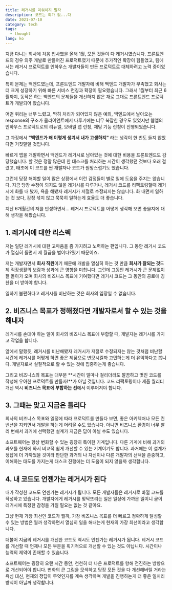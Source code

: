 ```yaml
---
title: 레거시를 미워하지 말자
description: 코드는 죄가 없...다
date: 2021-07-10
category: tech
tags:
  - thought
lang: ko
---
```


지금 다니는 회사에 처음 입사했을 올해 1월, 모든 것들이 다 레거시였습니다. 프론트엔드의 경우 외주 개발로 만들어진 프로덕트였기 때문에 추가적인 확장이 힘들었고, 팀에서는 레거시 프로덕트를 인하우스 개발자들이 만든 프로덕트로 대체하려고 노력 중이었습니다.

특히 문제는 백엔드였는데, 프론트엔드 개발자에 비해 백엔드 개발자가 부족했고 회사는 더 크게 성장하기 위해 빠른 서비스 런칭과 확장이 필요했습니다. 그래서 1월부터 최근 6월까지, 동작은 하는 백엔드의 문제들을 개선하지 않은 채로 그대로 프론트엔드 프로덕트가 개발되어 왔습니다.

어떤 쿼리는 너무 느렸고, 딱히 처리가 되어있지 않은 예외, 백엔드에서 날아오는 response의 구조가 클라이언트에서 다루기에는 너무 복잡한 경우도 있었지만 웹앱의 인하우스 프로덕트로의 리뉴얼, 모바일 앱 런칭, 채팅 기능 런칭이 진행되었습니다.

그 과정에서 **"백엔드가 왜 이렇게 생겨서 내가 고생하지"** 라는 생각이 한 번도 들지 않았다면 거짓말일 것입니다.

빠르게 앱을 개발하면서 백엔드가 레거시로 남아있는 것에 대한 비용을 프론트엔드도 감당했습니다. 할 것은 정말 많은데 한 태스크를 처리하는 시간이 생각했던 것보다 오래 걸렸고, 태초에 이 코드를 짠 개발자나 코드가 원망스럽기도 했습니다.

그런데 당장 해야할 일이 많은 상황에서 이런 감정들이 별로 일에 도움을 주지는 않습니다. 지금 당장 수정이 되지도 않을 레거시를 다루거나, 레거시 코드를 리팩토링할때 레거시에 화를 내 봤자, 욕을 해봤자 레거시가 저절로 수정되지는 않습니다. 화 내면서 일하는 것 보다, 감정 섞지 않고 묵묵히 일하는게 효율도 더 좋습니다.

지난 6개월간의 저를 반성하면서... 레거시 프로덕트를 어떻게 생각해 보면 좋을지에 대해 생각을 해봤습니다.

## 1. 레거시에 대한 리스펙

저는 일단 레거시에 대한 고마움을 좀 가지려고 노력하는 편입니다. 그 동안 레거시 코드가 열심히 돌면서 제 월급을 벌어다?줬기 때문이죠.

저는 개발자면서 **회사 직원**이기 때문에 개발을 열심히 하는 것 만큼 **회사가 잘되는 것**도 제 직장생활의 보람과 성과에 큰 영향을 미칩니다. 그런데 그동안 레거시가 큰 문제없이 잘 돌아가 오며 회사의 비즈니스 목표에 기여했다면 레거시 코드는 그 동안의 공로에 칭찬을 더 받아야 합니다.

일하기 불편하다고 레거시를 비난하는 것은 회사의 입장일 수 없습니다.

## 2. 비즈니스 목표가 정해졌다면 개발자로서 할 수 있는 것을 해내자

레거시를 손대야 하는 일이 회사의 비즈니스 목표에 부합할 때, 개발자는 레거시를 가지고 작업을 합니다.

앞에서 말했듯, 레거시를 비난해봤자 레거시가 저절로 수정되지는 않는 것처럼 비난할 시간에 레거시를 어떻게 하면 좋은 제품으로 변모시킬까 고민하는게 더 유익하다고 봅니다. 개발자로서 실질적으로 할 수 있는 것에 집중하는게 좋습니다.

그리고 비즈니스의 목표는 대부분 **시간이 얼마나 걸리더라도 깔끔하고 멋진 코드를 작성해 우아한 프로덕트를 만들자!**가 아닐 것입니다. 코드 리팩토링이나 제품 퀄리티 개선 역시 **비즈니스 목표에 부합하는 선**에서 이루어져야 합니다.

## 3. 그때는 맞고 지금은 틀리다

회사의 비즈니스 목표와 일정에 따라 프로덕트를 만들다 보면, 좋은 아키텍처나 모든 컨벤션을 지키면서 개발을 하는게 어려울 수도 있습니다. 아니면 비즈니스 환경이 너무 빨리 변해서 과거에 선택했던 설계가 지금은 답이 아닐 수도 있습니다.

소프트웨어는 항상 변화할 수 있는 굉장히 특이한 기계입니다. 다른 기계에 비해 과거의 과오를 현재에 와서 비교적 쉽게 개선할 수 있는 기계이기도 합니다. 과거에는 이 설계가 정답에 더 가까웠을 것이라 판단한 과거의 나 자신이나 다른 개발자의 선택을 존중하고, 이해하는 태도를 가지는게 태스크 진행에는 더 도움이 되지 않을까 생각합니다.

## 4. 내 코드도 언젠가는 레거시가 된다

내가 작성한 코드도 언젠가는 레거시가 됩니다. 모든 개발자들은 레거시로 바뀔 코드를 작성하고 있습니다. 개발자에게 레거시를 맞닥뜨리는 일은 일상에 가까운 일이니 굳이 레거시에 특정한 감정을 가질 필요는 없는 것 같아요.

그냥 현재 가장 최선인 코드가 뭘까, 가장 비즈니스 목표를 더 빠르고 정확하게 달성할 수 있는 방법은 뭘까 생각하면서 열심히 일을 해내는게 현재의 가장 최선이라고 생각합니다.

더불어 지금의 레거시를 개선한 코드도 역시도 언젠가는 레거시가 됩니다. 레거시 코드를 개선할 때 언제나 모든 부분을 획기적으로 개선할 수 있는 것도 아닙니다. 시간이나 능력의 제약이 존재할 수 있습니다.

소프트웨어는 굉장히 오랜 시간 동안, 천천히 더 나은 프로덕트를 향해 전진하는 방향으로 개선되어야 합니다. 변화의 큰 그림을 모색하고 당장 모든 것을 다 개선해버릴 거라는 욕심 대신, 현재의 정답이 무엇인지를 계속 생각하며 개발을 진행하는게 더 좋은 일처리 방식이 아닐까 생각합니다.
